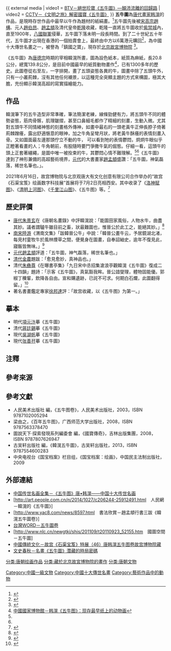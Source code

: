 {{禁止出境展览文物
| 名称 = 韩滉《五牛圖》<ref name="韓滉五牛圖卷"/>
| 时代 = [[唐朝|唐朝]]
| 现藏 = [[北京故宮博物院|北京故宮博物院]]
| 登录 = 2012年
}}
{{ external media
| video1 = [https://www.youtube.com/watch?v=l8XQZhJe8IE BTV－絕世珍寶《五牛圖》—顛沛流離的回歸路]
| video2 = [http://tv.cntv.cn/video/C25534/f47f8c54ce934ef492d3406ea5d45717 CCTV－《文明之旅》解密國寶《五牛圖》]
}}
'''五牛圖'''為[[唐朝|唐代]][[畫家|畫家]][[韩滉|韩滉]]的作品，是現時存世作品中最早以牛作為題材的紙絹畫。<ref>{{cite news |title=韩滉咏“牛”抒情 |url=http://www.legaldaily.com.cn/Culture/content/2021-01/08/content_8401698.htm |accessdate=2021-10-26 |work=法制网 |archive-date=2021-10-26 |archive-url=https://web.archive.org/web/20211026013026/http://www.legaldaily.com.cn/Culture/content/2021-01/08/content_8401698.htm }}</ref>五牛圖先後被[[宋高宗|宋高宗趙構]]、元人[[趙伯昂|趙伯昂]]、[[趙孟頫|趙孟頫]]及清代皇帝[[乾隆帝|乾隆]]收藏，乾隆一直將五牛圖收於[[故宫|紫禁城]]內，直至1900年，[[八國聯軍|八國聯軍]]侵華，五牛圖下落未明一段長時間。到了二十世紀五十年代，五牛圖才出現在香港的一個拍賣會上，最終由中方以6萬港元購回<ref>{{Cite web |url=http://culture.people.com.cn/BIG5/40479/40480/8108506.html |title=人民網－周恩來批示保住《五牛圖》當年曾被劫到海外 |accessdate=2017-08-23 |archive-date=2019-05-02 |archive-url=https://web.archive.org/web/20190502103714/http://culture.people.com.cn/BIG5/40479/40480/8108506.html |dead-url=no }}</ref>，為中國十大傳世名畫{{notetag|中國十大傳世名畫為：
*唐•[[韓滉|韓滉]]《五牛圖》[[北京故宮博物院|北京故宮博物院]]收藏<ref name="韓滉五牛圖卷"/>
*宋•[[張萱|張萱]]（傳）《揮扇仕女圖》北京故宮博物院收藏
*宋•佚名《[[洛神賦圖|洛神賦圖]]》北京故宮博物院收藏
*宋•佚名《[[步輦圖|步輦圖]]》北京故宮博物院收藏
*宋•佚名《[[韓熙載夜宴圖|韓熙載夜宴圖]]》北京故宮博物院收藏
*[[北宋|北宋]]•[[王希孟|王希孟]]《[[千里江山圖|千里江山圖]]》北京故宮博物院收藏藏
*北宋•[[張擇端|張擇端]]《[[清明上河圖|清明上河圖]]》北京故宮博物院收藏
*[[元朝|元]]•[[黃公望|黃公望]]《[[富春山居圖|富春山居圖]]》（前段《剩山圖》[[浙江省博物館|浙江博物館]]收藏，後段《無用師卷》[[國立故宮博物院|臺北國立故宮博物院]]收藏）
*[[明|明]]•[[仇英|仇英]]《漢宮春曉圖》臺北國立故宮博物院收藏
*[[清|清]]•[[郎世寧|郎世寧]]《百駿圖》臺北國立故宮博物院收藏}}之一，被譽為「鎮國之寶」，現存於[[北京故宮博物院|北京故宮博物院]] <ref name="韓滉五牛圖卷">{{Cite web |url=http://www.dpm.org.cn/collection/paint/234599.html |title=故宮博物院－韓滉五牛圖卷 |accessdate=2017-08-23 |archive-date=2020-08-23 |archive-url=https://web.archive.org/web/20200823035539/https://www.dpm.org.cn/collection/paint/234599.html |dead-url=no }}</ref>。

《五牛圖》為[[唐德宗|唐德宗]]時期的宰相韓滉所畫，圖為設色紙本，紙質為麻紙，長20.8公分，總寬139.8公分，是目前中國最早的紙質動物畫作<ref name="现存最早的纸上动物画">[http://www.chnmuseum.cn/tabid/138/InfoID/107019/frtid/111/Default.aspx 中國國家博物館－韩滉《五牛图》：现存最早纸上的动物画]{{Dead link|date=2018年6月 |bot=InternetArchiveBot |fix-attempted=no }}</ref>，已有1300多年的歷史。此圖卷從右至左，一字排開，畫了五頭姿態各異的牛，圖畫中除了五頭牛外，只有一小叢荊棘，沒有其他任何襯景，以這種完全突顯主題的方式來構圖，極其大膽，充份顯示韓滉高超的寫實描繪能力。

==作品==

韓滉筆下的五牛造型非常準確，筆法簡潔老練，線條勁健有力，將五頭牛不同的體勢姿態，筋肉骨髂，肌理皺摺，甚至口鼻細毛都作了精細的刻畫，生動入微。尤其對五頭牛不同情緒神態的刻畫格外傳神，如畫中最右的一頭老黃牛正伸長脖子倚著荊棘蹭癢，露出舒適愜意的眼神，加之牛角呈彎月狀，將老黃牛酥癢的表情刻畫入骨。又如圖面最左邊那頭佇立不動的牛， 可以看到牠的表情鬱悶，炯炯牛眼似乎正瞪著看畫的人；牛角朝前，有股隨時要鬥爭撒牛氣的倔態。仔細一看，這頭牛的頭上正套著繮繩，是圖中唯一被拴束的牛，其鬱悶心情不難理解。<ref name="韓滉五牛圖卷"/><ref name="现存最早的纸上动物画"/>《五牛圖》達到了神形兼備的高超藝術境界，[[元代|元代]]的大書畫家[[趙孟頫|趙孟頫]]盛讚：「五牛圖，神氣磊落，稀世名筆也。」。
{{Wide image|File:Five Oxen.jpg|5000px|五牛圖|dir=rtl}}

2021年6月16日，故宫博物院与北京观唐大有文化创意有限公司合作举办的“故宫《石渠宝笈》绘画数字科技展”首展将于7月2日亮相西安。其中收录了《[[洛神赋图|洛神赋图]]》、《[[清明上河圖|清明上河图]]》、《[[千里江山图|千里江山图]]》、《五牛图》等。<ref>{{cite news |title=故宫《石渠宝笈》绘画数字科技展将从西安出发全国巡展 |url=http://www.chinanews.com/cul/2021/06-16/9500874.shtml |accessdate=2021-10-26 |work=中新网 |archive-date=2021-10-28 |archive-url=https://web.archive.org/web/20211028024426/http://www.chinanews.com/cul/2021/06-16/9500874.shtml }}</ref>

==歷史評價==
*[[唐代|唐代]][[朱景玄|朱景玄]]在《唐朝名畫錄》中評韓滉說：「能圖田家風俗，人物水牛，曲盡其妙。議者謂驢牛雖目前之畜，狀最難圖也，惟晉公於此工之，能絕其妙。」<ref>{{cite wikisource|title=《唐朝名畫錄》|author=朱景元|date=|wslanguage=zh|wslink=唐朝名畫錄}}</ref>
*[[南宋|南宋]][[陸游|陸游]]《渭南文集》「跋韓晉公牛」中說：「韓晉公畫牛云，予居鏡湖北渚，每見村童牧牛於風林煙草之間，便覺身在圖畫，自奉詔紬史，逾年不復見此，寢飯皆無味。」<ref>{{cite wikisource|title=《渭南文集》‧卷二十九|author=陸游|date=|wslanguage=zh|wslink=渭南文集 (四庫全書本)/卷29}}</ref>
*[[元代|元代]][[趙孟頫|趙孟頫]]評道：「五牛圖，神气磊落，稀世名筆也。」
*[[清代|清代]][[金農|金農]]題跋：「愈見愈妙，真神品也。」
*清代[[朱彝尊|朱彝尊]]《在曝書亭集》「九日宋中丞招集滄浪亭觀韓滉《五牛圖》復成二十四韻」題詩：「示客《五牛圖》，真氣豁我眸。晉公諳燮理，體物固能優。郭椒丁櫟輩，飲降各自由。宣和購遺跡，已詫不可求。何期白石爛，此圖翻得留。」<ref>{{cite wikisource|title=《在曝書亭集》‧卷十七|author=朱彝尊|date=|wslanguage=zh|wslink=曝書亭集/卷17}}</ref>
*著名書畫鑑定專家[[徐邦達|徐邦達]]評：「故宫收藏，以《五牛图》为第一。」

==摹本==
*明代[[項元汴|項元汴]]摹《五牛圖》
*清代[[蔣廷錫|蔣廷錫]]摹《五牛圖》
*現代[[吳湖帆|吳湖帆]]摹《五牛圖》
*現代[[张善孖|张善孖]]摹《五牛圖》

== 注釋 ==
{{notefoot}}

== 參考來源 ==
{{reflist|2}}

== 參考文獻 ==
*人民美术出版社 編，《五牛图卷》，人民美术出版社，2003，ISBN 9787102005294
*梁由之，《百年五牛图》，广西师范大学出版社，2008，ISBN 9787563378470
*圖說天下·探索發現系列編委會 編，《國寶傳奇》，吉林出版集團，2008，ISBN 9787807626947
*古吴轩出版社 編，《韓滉五牛圖》，古吴轩出版社，2013，ISBN 9787554600283
*中央电视台《国宝档案》栏目组，《国宝档案：绘画》，中国民主法制出版社，2009

== 外部連結 ==
*[http://minghua.zhshw.com/10/wuliu/ 中国传世名画全集－《五牛图》唐•韩滉——中国十大传世名画]{{Wayback|url=http://minghua.zhshw.com/10/wuliu/ |date=20200218110844 }}
*[http://art.people.com.cn/n/2014/1027/c206244-25912491.html　人民網－韓滉的《五牛圖》]{{Wayback|url=http://art.people.com.cn/n/2014/1027/c206244-25912491.html |date=20170823165625 }}
*[http://www.yac8.com/news/8597.html　書法欣賞－趙孟頫行書三跋《韓滉五牛圖卷》]{{Wayback|url=http://www.yac8.com/news/8597.html |date=20190909055422 }}
*[http://www.twword.com/wiki/%E4%BA%94%E7%89%9B%E5%9C%96%E5%8D%B7 台灣WORD－五牛圖卷]{{Wayback|url=http://www.twword.com/wiki/%E4%BA%94%E7%89%9B%E5%9C%96%E5%8D%B7 |date=20190221224901 }}
*[http://www.nlc.cn/newgtkj/shjs/201109/t20110923_52155.htm　國圖空間－五牛圖]{{Wayback|url=http://www.nlc.cn/newgtkj/shjs/201109/t20110923_52155.htm |date=20170823120055 }}
*[https://sns.91ddcc.com/t/90920 中國傳統文化－故宫《石渠宝笈》特展（46）唐韩滉五牛图卷故宫博物院藏]{{Wayback|url=https://sns.91ddcc.com/t/90920 |date=20190502132949 }}
*[https://web.archive.org/web/20170823115740/http://www.qikan.com/article/79447310-A508-483D-80C1-EABC7AD55982 文史春秋－名畫《五牛圖》濳藏的時局密碼]

{{DEFAULTSORT:W}}
[[分类:唐朝绘画作品|分类:唐朝绘画作品]]
[[分类:藏於北京故宮博物院的畫作|分类:藏於北京故宮博物院的畫作]]
[[分类:唐朝文物|分类:唐朝文物]]
[[Category:中國一級文物|Category:中國一級文物]]
[[Category:中國十大傳世名畫|Category:中國十大傳世名畫]]
[[Category:藝術作品中的動物|Category:藝術作品中的動物]]